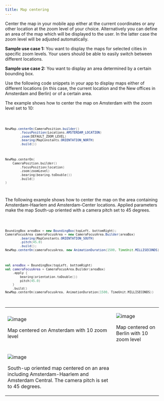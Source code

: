 ```yaml
---
title: Map centering
---
```


Center the map in your mobile app either at the current coordinates or any other location at the
zoom level of your choice. Alternatively you can define an area of the map which will be displayed
to the user. In the latter case the zoom level will be adjusted automatically.

**Sample use case 1:** You want to display the maps for selected cities in specific zoom levels.
Your users should be able to easily switch between different locations.

**Sample use case 2:** You want to display an area determined by a certain bounding box.

Use the following code snippets in your app to display maps either of different locations (in this
case, the current location and the New offices in Amsterdam and Berlin) or of a certain area.

The example shows how to center the map on Amsterdam with the zoom level set to 10:

<Code>

```java
NewMap.centerOn(CameraPosition.builder()
        .focusPosition(Locations.AMSTERDAM_LOCATION)
        .zoom(DEFAULT_ZOOM_LEVEL)
        .bearing(MapConstants.ORIENTATION_NORTH)
        .build())
```

```kotlin
NewMap.centerOn(
    CameraPosition.builder()
        .focusPosition(location)
        .zoom(zoomLevel)
        .bearing(bearing.toDouble())
        .build()
)
```

</Code>

The following example shows how to center the map on the area containing Amsterdam-Haarlem and
Amsterdam-Center locations. Applied parameters make the map South-up oriented with a camera pitch
set to 45 degrees.

<Code>

```java
BoundingBox areaBox = new BoundingBox(topLeft, bottomRight);
CameraFocusArea cameraFocusArea = new CameraFocusArea.Builder(areaBox)
        .bearing(MapConstants.ORIENTATION_SOUTH)
        .pitch(45.0)
        .build();
NewMap.centerOn(cameraFocusArea, new AnimationDuration(1500, TimeUnit.MILLISECONDS));
```

```kotlin
val areaBox = BoundingBox(topLeft, bottomRight)
val cameraFocusArea = CameraFocusArea.Builder(areaBox)
    .apply {
        bearing(orientation.toDouble())
        pitch(45.0)
    }
    .build()
NewMap.centerOn(cameraFocusArea, AnimationDuration(1500, TimeUnit.MILLISECONDS))
```

</Code>

<table>
  <tbody>
    <tr>
      <td>
        <ContentWrapper maxWidth="350px" objectFit="contain">
          <p>
            <img src="../images/Map_centeringAmsterdam.png" alt="image" />
          </p>
        </ContentWrapper>
        <p>Map centered on Amsterdam with 10 zoom level</p>
      </td>
      <td>
        <ContentWrapper maxWidth="350px" objectFit="contain">
          <p>
            <img src="../images/Map_centeringBerlin.png" alt="image" />
          </p>
        </ContentWrapper>
        <p>Map centered on Berlin with 10 zoom level</p>
      </td>
    </tr>
    <tr>
      <td>
        <ContentWrapper maxWidth="350px" objectFit="contain">
          <p>
            <img src="../images/Map_centeringArea.png" alt="image" />
          </p>
        </ContentWrapper>
        <p>
          South-up oriented map centered on an area including Amsterdam-Haarlem
          and Amsterdam Central. The camera pitch is set to 45 degrees.
        </p>
      </td>
      <td></td>
    </tr>
  </tbody>
</table>